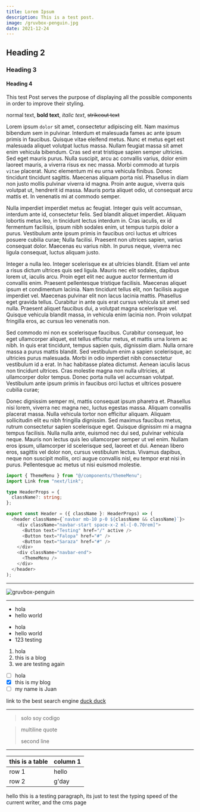 ```yaml
---
title: Lorem Ipsum
description: This is a test post.
image: /gruvbox-penguin.jpg
date: 2021-12-24
---
```


## Heading 2

### Heading 3

#### Heading 4

This test Post serves the purpose of displaying all the possible components in
order to improve their styling.

normal text, **bold text**, _italic text_, ~~strikeout text~~

Lorem ipsum `dolor` sit amet, consectetur adipiscing elit. Nam maximus bibendum
sem in pulvinar. Interdum et malesuada fames ac ante ipsum primis in faucibus.
Quisque vitae eleifend metus. Nunc et metus eget est malesuada aliquet volutpat
luctus massa. Nullam feugiat massa sit amet enim vehicula bibendum. Cras sed
erat tristique sapien semper ultricies. Sed eget mauris purus. Nulla suscipit,
arcu ac convallis varius, dolor enim laoreet mauris, a viverra risus ex nec
massa. Morbi commodo at turpis `vitae` placerat. Nunc elementum mi eu urna
vehicula finibus. Donec tincidunt tincidunt sagittis. Maecenas aliquam porta
nisl. Phasellus in diam non justo mollis pulvinar viverra id magna. Proin ante
augue, viverra quis volutpat ut, hendrerit id massa. Mauris porta aliquet odio,
ut consequat arcu mattis et. In venenatis mi at commodo semper.

Nulla imperdiet imperdiet metus ac feugiat. Integer quis velit accumsan,
interdum ante id, consectetur felis. Sed blandit aliquet imperdiet. Aliquam
lobortis metus leo, in tincidunt lectus interdum in. Cras iaculis, ex id
fermentum facilisis, ipsum nibh sodales enim, ut tempus turpis dolor a purus.
Vestibulum ante ipsum primis in faucibus orci luctus et ultrices posuere cubilia
curae; Nulla facilisi. Praesent non ultrices sapien, varius consequat dolor.
Maecenas eu varius nibh. In purus neque, viverra nec ligula consequat, luctus
aliquam justo.

Integer a nulla leo. Integer scelerisque ex at ultricies blandit. Etiam vel ante
a risus dictum ultrices quis sed ligula. Mauris nec elit sodales, dapibus lorem
ut, iaculis arcu. Proin eget elit nec augue auctor fermentum id convallis enim.
Praesent pellentesque tristique facilisis. Maecenas aliquet ipsum et condimentum
lacinia. Nam tincidunt tellus elit, non facilisis augue imperdiet vel. Maecenas
pulvinar elit non lacus lacinia mattis. Phasellus eget gravida tellus. Curabitur
in ante quis erat cursus vehicula sit amet sed nulla. Praesent aliquet faucibus
dui, a volutpat magna scelerisque vel. Quisque vehicula blandit massa, in
vehicula enim lacinia non. Proin volutpat fringilla eros, ac cursus leo
venenatis non.

Sed commodo mi non ex scelerisque faucibus. Curabitur consequat, leo eget
ullamcorper aliquet, est tellus efficitur metus, et mattis urna lorem ac nibh.
In quis erat tincidunt, tempus sapien quis, dignissim diam. Nulla ornare massa a
purus mattis blandit. Sed vestibulum enim a sapien scelerisque, ac ultricies
purus malesuada. Morbi in odio imperdiet nibh consectetur vestibulum id a erat.
In hac habitasse platea dictumst. Aenean iaculis lacus non tincidunt ultrices.
Cras molestie magna non nulla ultricies, at ullamcorper dolor tempus. Donec
porta nulla vel accumsan volutpat. Vestibulum ante ipsum primis in faucibus orci
luctus et ultrices posuere cubilia curae;

Donec dignissim semper mi, mattis consequat ipsum pharetra et. Phasellus nisi
lorem, viverra nec magna nec, luctus egestas massa. Aliquam convallis placerat
massa. Nulla vehicula tortor non efficitur aliquam. Aliquam sollicitudin elit eu
nibh fringilla dignissim. Sed maximus faucibus metus, rutrum consectetur sapien
scelerisque eget. Quisque dignissim mi a magna tempus facilisis. Nulla nulla
ante, euismod nec dui sed, pulvinar vehicula neque. Mauris non lectus quis leo
ullamcorper semper ut vel enim. Nullam eros ipsum, ullamcorper id scelerisque
sed, laoreet et dui. Aenean libero eros, sagittis vel dolor non, cursus
vestibulum lectus. Vivamus dapibus, neque non suscipit mollis, orci augue
convallis nisl, eu tempor erat nisi in purus. Pellentesque ac metus ut nisi
euismod molestie.

```typescript
import { ThemeMenu } from "@/components/themeMenu";
import Link from "next/link";

type HeaderProps = {
  className?: string;
};

export const Header = ({ className }: HeaderProps) => (
  <header className={`navbar mb-10 p-0 ${className && className}`}>
    <div className="navbar-start space-x-2 ml-[-0.70rem]">
      <Button text="Testing" href="/" active />
      <Button text="Falopa" href="#" />
      <Button text="Saraza" href="#" />
    </div>
    <div className="navbar-end">
      <ThemeMenu />
    </div>
  </header>
);
```

---

<Image src="/gruvbox-penguin.jpg" alt="gruvbox-penguin" />

---

- hola
- hello world

* hola
* hello world
* 123 testing

1. hola
2. this is a blog
3. we are testing again

- [ ] hola
- [x] this is my blog
- [ ] my name is Juan

link to the best search engine [duck duck][2]

---

> solo soy codigo

> multiline quote
>
> second line

---

| this is a table | column 1 |
| --------------- | -------- |
| row 1           | hello    |
| row 2           | g'day    |

hello this is a testing paragraph, its just to test the typing speed of the current writer, and the cms page

[2]: https://duckduckgo.com
